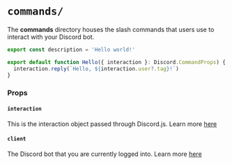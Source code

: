 # `commands/`

The **commands** directory houses the slash commands that users use to interact with your Discord bot.

```typescript commands/hello.ts
export const description = 'Hello world!'

export default function Hello({ interaction }: Discord.CommandProps) {
  interaction.reply(`Hello, ${interaction.user?.tag}!`)
}
```

### Props

#### `interaction`

This is the interaction object passed through Discord.js. Learn more [here](https://discord.js.org/docs/discord.js/main/class/ChatInputCommandInteraction)

#### `client`

The Discord bot that you are currently logged into. Learn more [here](https://discord.js.org/docs/discord.js/main/class/Client)
